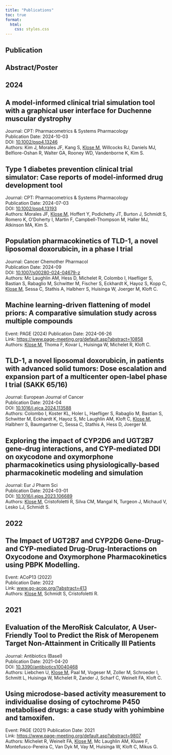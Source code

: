 ```yaml
---
title: "Publications" 
toc: true
format:
  html:
    css: styles.css
---
```



::: {.grid .custom-grid}

::: {.g-col-6}
::: {.callout-note appearance="minimal" .custom-callout icon=false }
## Publication
    
:::
:::

::: {.g-col-6}
::: {.callout-caution appearance="minimal" .custom-callout icon=false }
## Abstract/Poster
:::

:::

:::



## 2024 

::: {.callout-note appearance="minimal" .custom-callout icon=false collapse="true"}
## A model-informed clinical trial simulation tool with a graphical user interface for Duchenne muscular dystrophy

Journal: CPT: Pharmacometrics & Systems Pharmacology  
Publication Date: 2024-10-03  
DOI: [10.1002/psp4.13246](https://doi.org/10.1002/psp4.13246){target="_blank"}    
Authors: Kim J, Morales JF, Kang S, <u>Klose M</u>, Willcocks RJ, Daniels MJ, Belfiore-Oshan R, Walter GA, Rooney WD, Vandenborne K, Kim S.  
:::

::: {.callout-note appearance="minimal" .custom-callout icon=false collapse="true"}
## Type 1 diabetes prevention clinical trial simulator: Case reports of model-informed drug development tool

Journal: CPT: Pharmacometrics & Systems Pharmacology  
Publication Date: 2024-07-03  
DOI: [10.1002/psp4.13193](https://doi.org/10.1002/psp4.13193){target="_blank"}    
Authors: Morales JF, <u>Klose M</u>, Hoffert Y, Podichetty JT, Burton J, Schmidt S, Romero K, O'Doherty I, Martin F, Campbell-Thompson M, Haller MJ, Atkinson MA, Kim S.  
:::


::: {.callout-note appearance="minimal" .custom-callout icon=false collapse="true"}
## Population pharmacokinetics of TLD-1, a novel liposomal doxorubicin, in a phase I trial

Journal: Cancer Chemother Pharmacol  
Publication Date: 2024-09  
DOI: [10.1007/s00280-024-04679-z](https://doi.org/10.1007/s00280-024-04679-z){target="_blank"}    
Authors: Mc Laughlin AM, Hess D, Michelet R, Colombo I, Haefliger S, Bastian S, Rabaglio M, Schwitter M, Fischer S, Eckhardt K, Hayoz S, Kopp C, <u>Klose M</u>, Sessa C, Stathis A, Halbherr S, Huisinga W, Joerger M, Kloft C.  
:::


::: {.callout-caution  appearance="minimal" .custom-callout icon=false collapse="true"}
## Machine learning-driven flattening of model priors: A comparative simulation study across multiple compounds

Event: PAGE (2024) 
Publication Date: 2024-06-26   
Link: [https://www.page-meeting.org/default.asp?abstract=10858](https://www.page-meeting.org/default.asp?abstract=10858){target="_blank"}  
Authors: <u>Klose M</u>, Thoma F, Kovar L, Huisinga W, Michelet R, Kloft C.   
:::


::: {.callout-note appearance="minimal" .custom-callout icon=false collapse="true"}
## TLD-1, a novel liposomal doxorubicin, in patients with advanced solid tumors: Dose escalation and expansion part of a multicenter open-label phase I trial (SAKK 65/16)

Journal: European Journal of Cancer  
Publication Date: 2024-04  
DOI: [10.1016/j.ejca.2024.113588](https://doi.org/10.1016/j.ejca.2024.113588){target="_blank"}    
Authors: Colombo I, Koster KL, Holer L, Haefliger S, Rabaglio M, Bastian S, Schwitter M, Eckhardt K, Hayoz S, Mc Laughlin AM, Kloft C, <u>Klose M</u>, Halbherr S, Baumgartner C, Sessa C, Stathis A, Hess D, Joerger M.  
:::



::: {.callout-note appearance="minimal" .custom-callout icon=false collapse="true"}
## Exploring the impact of CYP2D6 and UGT2B7 gene-drug interactions, and CYP-mediated DDI on oxycodone and oxymorphone pharmacokinetics using physiologically-based pharmacokinetic modeling and simulation

Journal: Eur J Pharm Sci  
Publication Date: 2024-03-01  
DOI: [10.1016/j.ejps.2023.106689](https://doi.org/10.1016/j.ejps.2023.106689){target="_blank"}    
Authors: <u>Klose M</u>, Cristofoletti R, Silva CM, Mangal N, Turgeon J, Michaud V, Lesko LJ, Schmidt S.  
:::


## 2022

::: {.callout-caution  appearance="minimal" .custom-callout icon=false collapse="true"}
## The Impact of UGT2B7 and CYP2D6 Gene-Drug- and CYP-mediated Drug-Drug-Interactions on Oxycodone and Oxymorphone Pharmacokinetics using PBPK Modelling.

Event: ACoP13 (2022)  
Publication Date: 2022   
Link: [www.go-acop.org/?abstract=413](https:go-acop.org/?abstract=413){target="_blank"}  
Authors: <u>Klose M</u>, Schmidt S, Cristofoletti R.   
:::


## 2021


::: {.callout-note appearance="minimal" .custom-callout icon=false collapse="true"}
## Evaluation of the MeroRisk Calculator, A User-Friendly Tool to Predict the Risk of Meropenem Target Non-Attainment in Critically Ill Patients

Journal: Antibiotics (Basel)  
Publication Date: 2021-04-20  
DOI: [10.3390/antibiotics10040468](https://doi.org/10.3390/antibiotics10040468){target="_blank"}    
Authors: Liebchen U, <u>Klose M</u>, Paal M, Vogeser M, Zoller M, Schroeder I, Schmitt L, Huisinga W, Michelet R, Zander J, Scharf C, Weinelt FA, Kloft C.  
:::

::: {.callout-caution  appearance="minimal" .custom-callout icon=false collapse="true"}
## Using microdose-based activity measurement to individualise dosing of cytochrome P450 metabolised drugs: a case study with yohimbine and tamoxifen.

Event: PAGE (2021) 
Publication Date: 2021   
Link: [https://www.page-meeting.org/default.asp?abstract=9807](https://www.page-meeting.org/default.asp?abstract=9807){target="_blank"}  
Authors: Michelet R, Weinelt FA, <u>Klose M</u>, Mc Laughlin AM, Kluwe F, Montefusco-Pereira C, Van Dyk M, Vay M, Huisinga W, Kloft C, Mikus G.   
:::



